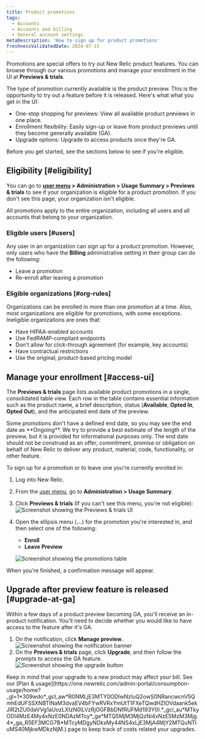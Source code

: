```yaml
---
title: Product promotions 
tags:
  - Accounts
  - Accounts and billing
  - General account settings
metaDescription: 'How to sign up for product promotions'
freshnessValidatedDate: 2024-07-15 
---
```









Promotions are special offers to try out New Relic product features. You can browse through our various promotions and manage your enrollment in the UI at **Previews & trials**. 

The type of promotion currently available is the product preview. This is the opportunity to try out a feature before it is released. Here's what what you get in the UI:

* One-stop shopping for previews: View all available product previews in one place.
* Enrollment flexibility: Easily sign-up or leave from product previews until they become generally available (GA).
* Upgrade options: Upgrade to access products once they're GA.

Before you get started, see the sections below to see if you're eligible. 

## Eligibility [#eligibility]

You can go to **[user menu](/docs/accounts/accounts-billing/general-account-settings/intro-account-settings) > Administration > Usage Summary > Previews & trials** to see if your organization is eligible for a product promotion. If you don't see this page, your organization isn't eligible.

All promotions apply to the entire organization, including all users and all accounts that belong to your organization.

### Eligible users [#users]

Any user in an organization can sign up for a product promotion. However, only users who have the **Billing** administrative setting in their group can do the following: 

* Leave a promotion 
* Re-enroll after leaving a promotion

### Eligible organizations [#org-rules]

Organizations can be enrolled in more than one promotion at a time. Also, most organizations are eligible for promotions, with some exceptions. Ineligible organizations are ones that: 

* Have HIPAA-enabled accounts
* Use FedRAMP-compliant endpoints
* Don't allow for click-through agreement (for example, key accounts) 
* Have contractual restrictions
* Use the original, product-based pricing model

## Manage your enrollment [#access-ui]

The **Previews & trials** page lists available product promotions in a single, consolidated table view. Each row in the table contains essential information such as the product name, a brief description, status (**Available**, **Opted In**, **Opted Out**), and the anticipated end date of the preview. 

<Callout variant="important">
  Some promotions don't have a defined end date, so you may see the end date as **Ongoing**. We try to provide a best estimate of the length of the preview, but it is provided for informational purposes only. The end date should not be construed as an offer, commitment, promise or obligation on behalf of New Relic to deliver any product, material, code, functionality, or other feature.
</Callout>

To sign up for a promotion or to leave one you're currently enrolled in: 

1. Log into New Relic.
2. From the [user menu](/docs/accounts/accounts-billing/general-account-settings/intro-account-settings), go to **Administration > Usage Summary**.
3. Click **Previews & trials** (If you can't see this menu, you're not eligible):
    <img
        title="Screenshot showing the Previews & trials UI"
        alt="Screenshot showing the Previews & trials UI"
        src={accountsPreviewsandTrials}
    />
4. Open the ellipsis menu (**...**) for the promotion you're interested in, and then select one of the following:
    * **Enroll**
    * **Leave Preview**

    <img
        title="Screenshot showing the promotions table"
        alt="Screenshot showing the promotions table"
        src={accountsPromotionsTable}
    />

When you're finished, a confirmation message will appear. 

## Upgrade after preview feature is released [#upgrade-at-ga]

Within a few days of a product preview becoming GA, you'll receive an in-product notification. You'll need to decide whether you would like to have access to the feature after it's GA.

1. On the notification, click **Manage preview**.
    <img
        title="Screenshot showing the notification banner"
        alt="Screenshot showing the notification banner"
        src={accountsManagePreview}
    />
2. On the **Previews & trials** page, click **Upgrade**, and then follow the prompts to access the GA feature.
    <img
        title="Screenshot showing the upgrade button"
        alt="Screenshot showing the upgrade button"
        src={accountsPromoUpgradeButton}
    />

<Callout variant="tip">
  Keep in mind that your upgrade to a new product may affect your bill. See our [Plan & usage](https://one.newrelic.com/admin-portal/consumption-usage/home?_gl=1*309wdo*_gcl_aw*R0NMLjE3MTY0ODIwNzIuQ2owS0NRancwcnV5QmhEdUFSSXNBTlNaM3dvaEV4bFYwRVRxYmUtT1FXeTQwdHZIOVdaank5ekJIR2tZU0daVVg1aUozLXIzN0lLVzRjOGFBbDNfRUFMd193Y0I.*_gcl_au*MTkyODI4MzE4My4xNzE0NDAzMTcy*_ga*MTQ5MjM3MjQzNi4xNzE5MzM3Mjg4*_ga_R5EF3MCG7B*MTcyMDgyNDkxMy44NS4xLjE3MjA4MjY2MTQuNTIuMS40MjkwMDkzNjM.) page to keep track of costs related your upgrades.
</Callout>
